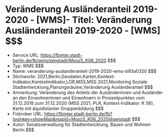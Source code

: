 # Veränderung Ausländeranteil 2019-2020 - [WMS]- Titel: Veränderung Ausländeranteil 2019-2020 - [WMS] $$$
- Service URL: https://fbinter.stadt-berlin.de/fb/wms/senstadt/MsozS_K06_2020 $$$
- Typ: WMS $$$
- Name: veranderung-auslanderanteil-2019-2020-wms-b93a0320 $$$
- Stichworte: 2021,Berlin,Geodaten,Karten,Kontext-Indikator,Kontextindikator,LOR,MSS,MSS 2021,Monitoring Soziale Stadtentwicklung,Planungsräume,Veränderung Ausländeranteil $$$
- Anmerkung: Veränderung des Anteils der Ausländerinnen und Ausländer an den Einwohnerinnen und Einwohnern in Prozentpunkten vom 31.12.2018 zum 31.12.2020 (MSS 2021, PLR, Kontext-Indikator: K 06), Karte mit äquidistanter Gruppenbildung $$$
- Fisbroker URL: https://fbinter.stadt-berlin.de/fb?loginkey=showMap&mapId=MsozS_K06_2020@senstadt $$$
- Autor: Senatsverwaltung für Stadtentwicklung, Bauen und Wohnen Berlin $$$
